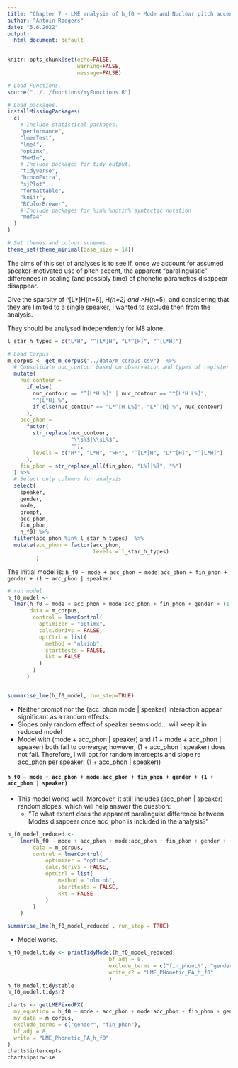 ```yaml
---
title: "Chapter 7 - LME analysis of h_f0 ~ Mode and Nuclear pitch accents: "
author: "Antoin Rodgers"
date: "5.6.2022"
output:
  html_document: default
---
```


```r
knitr::opts_chunk$set(echo=FALSE,
                      warning=FALSE,
                      message=FALSE)

# Load Functions.
source("../../functions/myFunctions.R") 

# Load packages.
installMissingPackages(
  c(
    # Include statistical packages.
    "performance",
    "lmerTest",
    "lme4",
    "optimx",
    "MuMIn",
    # Include packages for tidy output.
    "tidyverse",
    "broomExtra",
    "sjPlot",
    "formattable",
    "knitr",
    "RColorBrewer",
    # Include packages for %in% %notin% syntactic notation
    "mefa4"
  )
)

# Set themes and colour schemes.
theme_set(theme_minimal(base_size = 14))

```

The aims of this set of analyses is to see if, once we account for assumed speaker-motivated use of pitch accent, the apparent "paralinguistic" differences in scaling (and possibly time) of phonetic parametics disappear disappear.

Give the sparsity of \^[L\*]H(n=6), H*(n=2) and \>H*(n=5), and considering that they are limited to a single speaker, I wanted to exclude then from the analysis.

They should be analysed independently for M8 alone.

```r
l_star_h_types = c("L*H", "^[L*]H", "L*^[H]", "^[L*H]")

# Load Corpus
m_corpus <- get_m_corpus("../data/m_corpus.csv")  %>%
  # Consolidate nuc_contour based on observation and types of register shift.
  mutate(
    nuc_contour =
      if_else(
        nuc_contour == "^[L*H %]" | nuc_contour == "^[L*H L%]",
        "^[L*H] %",
        if_else(nuc_contour == "L*^[H L%]", "L*^[H] %", nuc_contour)
      ),
    acc_phon =
      factor(
        str_replace(nuc_contour,
                    "\\s%$|\\sL%$",
                    ""),
        levels = c("H*", "L*H", ">H*", "^[L*]H", "L*^[H]", "^[L*H]")
      ),
    fin_phon = str_replace_all(fin_phon, "L%]|%]", "%")
  ) %>%
  # Select only columns for analysis
  select(
    speaker,
    gender,
    mode,
    prompt,
    acc_phon,
    fin_phon,
    h_f0) %>% 
  filter(acc_phon %in% l_star_h_types)  %>% 
  mutate(acc_phon = factor(acc_phon,
                           levels = l_star_h_types)
         )
```

The initial model is: `h_f0 ~ mode + acc_phon + mode:acc_phon + fin_phon + gender + (1 + acc_phon | speaker)`

```r

# run model
h_f0_model <-
  lmer(h_f0 ~ mode + acc_phon + mode:acc_phon + fin_phon + gender + (1 + acc_phon | speaker),
       data = m_corpus,
        control = lmerControl(
          optimizer = "optimx",
          calc.derivs = FALSE,
          optCtrl = list(
            method = "nlminb",
            starttests = FALSE,
            kkt = FALSE
          )
        )
      )


summarise_lme(h_f0_model, run_step=TRUE)

```

-   Neither prompt nor the (acc_phon:mode \| speaker) interaction appear significant as a random effects.
-   Slopes only random effect of speaker seems odd... will keep it in reduced model
-   Model with (mode + acc_phon \| speaker) and (1 + mode + acc_phon \| speaker) both fail to converge; however, (1 + acc_phon \| speaker) does not fail. Therefore, I will opt for random intercepts and slope re acc_phon per speaker: (1 + acc_phon \| speaker))

#### `h_f0 ~ mode + acc_phon + mode:acc_phon + fin_phon + gender + (1 + acc_phon | speaker)`

-   This model works well. Moreover, it still includes (acc_phon \| speaker) random slopes, which will help answer the question:
    -   "To what extent does the apparent paralinguist difference between Modes disappear once acc_phon is included in the analysis?"

```r

h_f0_model_reduced <-
    lmer(h_f0 ~ mode + acc_phon + mode:acc_phon + fin_phon + gender + (1 + acc_phon | speaker),
        data = m_corpus,
        control = lmerControl(
            optimizer = "optimx",
            calc.derivs = FALSE,
            optCtrl = list(
                method = "nlminb",
                starttests = FALSE,
                kkt = FALSE
            )
        )
    )

summarise_lme(h_f0_model_reduced , run_step = TRUE)

```

-   Model works.

```r

h_f0_model.tidy <- printTidyModel(h_f0_model_reduced,
                                bf_adj = 8,
                                exclude_terms = c("fin_phonL%", "genderM"),
                                write_r2 = "LME_PHonetic_PA_h_f0"
                                )
h_f0_model.tidy$table
h_f0_model.tidy$r2

```

```r

charts <- getLMEFixedFX(
  my_equation = h_f0 ~ mode + acc_phon + mode:acc_phon + fin_phon + gender + (1 + acc_phon | speaker),
  my_data = m_corpus,
  exclude_terms = c("gender", "fin_phon"),
  bf_adj = 8,
  write = "LME_Phonetic_PA_h_f0"
)
charts$intercepts
charts$pairwise


```
